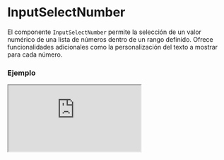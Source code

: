 # InputSelectNumber

El componente `InputSelectNumber` permite la selección de un valor numérico de una lista de números dentro de un rango definido. Ofrece funcionalidades adicionales como la personalización del texto a mostrar para cada número.


### Ejemplo

<Iframe minHeightIframe="30dvh" src="https://fenextjs-component-storybook.vercel.app/iframe.html?args=&id=input-inputselectnumber--index&viewMode=story" />

### Importacion

Para importar el componente InputSelectNumber, se puede hacer desde fenextjs

```tsx copy
import { InputSelectNumber } from "fenextjs";
```

### Parametros

| Parametro | Tipo | Requerido | Default | Descripcion |
| --------- | ---- | --------- | ------- | ----------- |
| onChange | (n?: number) =\> void | no |  | Función que se ejecuta cuando el valor seleccionado cambia. |
| defaultValue | number | no |  | Valor numérico por defecto seleccionado. |
| min | number | no |  | El valor mínimo permitido en el rango de selección. |
| max | number | no |  | El valor máximo permitido en el rango de selección. |
| parseText | (e: number) =\> string | no |  | Función utilizada para convertir el número seleccionado en una cadena de texto personalizada a mostrar en el select. |

### Storybook

Para ver el storybook del componente lo puede hacer con este [link](https://fenextjs-component-storybook.vercel.app/?path=/story/input-inputselectnumber--index)

### Usos

- Uso básico de InputSelectNumber

```tsx copy

<InputSelectNumber
    min={1}
    max={10}
    defaultValue={5}
    onChange={(n) => console.log("Valor seleccionado:", n)}
/>
```

- InputSelectNumber con formato personalizado

```tsx copy

<InputSelectNumber
    min={1}
    max={20}
    parseText={(n) => `Número: ${n}`}
    onChange={(n) => console.log("Número seleccionado:", n)}
/>
```

